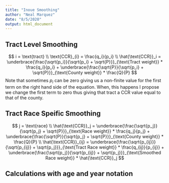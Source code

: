 ```yaml
---
title: "Inoue Smoothing"
author: "Neal Marquez"
date: "8/5/2020"
output: html_document
---
```


## Tract Level Smoothing

$$
i = \text{tract} \\
\text{CCR}_{i} = \frac{q_i}{p_i} \\
\hat{\text{CCR}}_i = \underbrace{\frac{\sqrt{p_i}}{\sqrt{p_i} + \sqrt{P}}}_{\text{Tract weight}} *  \frac{q_i}{p_i} + 
\underbrace{\frac{\sqrt{P}}{\sqrt{p_i} + \sqrt{P}}}_{\text{County weight}} *  \frac{Q}{P}
$$
Note that sometimes $p_i$ can be zero giving us a non-finite value for the first term on the right hand side of the equation. When, this happens I propose we change the first term to zero thus giving that tract a CCR value equal to that of the county.

## Tract Race Speific Smoothing

$$
j = \text{race} \\
\hat{\text{CCR}}_j = \underbrace{\frac{\sqrt{p_j}}{\sqrt{p_j} + \sqrt{P}}}_{\text{Race weight}} *  \frac{q_j}{p_j} + 
\underbrace{\frac{\sqrt{P}}{\sqrt{p_j} + \sqrt{P}}}_{\text{County weight}} *  \frac{Q}{P} \\
\hat{\text{CCR}}_{ij} = \underbrace{\frac{\sqrt{p_{ij}}}{\sqrt{p_{ij}} + \sqrt{p_j}}}_{\text{Tract Race weight}} *  \frac{q_{ij}}{p_{ij}} + 
\underbrace{\frac{\sqrt{p_j}}{\sqrt{p_{ij}} + \sqrt{p_j}}}_{\text{Smoothed Race weight}} * \hat{\text{CCR}}_j
$$

## Calculations with age and year notation  


\begin{align*}
i &= \text{tract} \\
a &= \text{age} \\
y &= \text{year} \\
\underbrace{_5\textbf{CCR}_{a}}_{\text{County Estimate}} &= \frac{_5\boldsymbol{P}_{a+5, y+5}}{_5\boldsymbol{P}_{a, y}} \\

\underbrace{_5\text{CCR}_{a,i}}_{\substack{\text{Direct} \\ \text{Tract Estimate}}} &= \frac{_5P_{a+5, i, y+5}}{_5P_{a, i, y}} \\

\underbrace{_5\hat{\text{CCR}}_{a,i}}_{\substack{\text{Smoothed} \\ \text{Tract Estimate}}} &= \underbrace{\frac{\sqrt{_5P_{a, i, y}}}{\sqrt{_5P_{a, i, y}} + \sqrt{_5\boldsymbol{P}_{a, y}}}}_{\text{Tract weight}} * ~_5\text{CCR}_{a,i} + \underbrace{\frac{\sqrt{_5\boldsymbol{P}_{a, y}}}{\sqrt{_5P_{a, i, y}} + \sqrt{_5\boldsymbol{P}_{a, y}}}}_{\text{County weight}} *  ~_5\textbf{CCR}_{a}
\end{align*}


\begin{align*}
j &= \text{race} \\
\underbrace{_5\textbf{CCR}_{a}}_{\text{County Estimate}} &= \frac{_5\boldsymbol{P}_{a+5, y+5}}{_5\boldsymbol{P}_{a, y}} \\

\underbrace{_5\text{CCR}_{a,j}}_{\substack{\text{Direct} \\ \text{Race Estimate}}} &= \frac{_5P_{a+5, j, y+5}}{_5P_{a, j, y}} \\

\underbrace{_5\hat{\text{CCR}}_{a,j}}_{\substack{\text{Smoothed} \\ \text{Race Estimate}}} &= \underbrace{\frac{\sqrt{_5P_{a, j, y}}}{\sqrt{_5P_{a, j, y}} + \sqrt{_5\boldsymbol{P}_{a, y}}}}_{\text{Race weight}} * ~_5\text{CCR}_{a,j} + \underbrace{\frac{\sqrt{_5\boldsymbol{P}_{a, y}}}{\sqrt{_5P_{a, j, y}} + \sqrt{_5\boldsymbol{P}_{a, y}}}}_{\text{County weight}} *  ~_5\textbf{CCR}_{a} \\

\underbrace{_5\hat{\text{CCR}}_{a,i,j}}_{\substack{\text{Smoothed} \\ \text{Race Tract} \\ \text{Estimate}}} &= \underbrace{\frac{\sqrt{_5P_{a, j, i, y}}}{\sqrt{_5P_{a, j, i, y}} + \sqrt{_5P_{a, j, y}}}}_{\text{Tract-Race weight}} * ~_5\text{CCR}_{a,i,j} + \underbrace{\frac{\sqrt{_5P_{a, j, y}}}{\sqrt{_5P_{a, j, i, y}} + \sqrt{_5P_{a, j, y}}}}_{\text{County-Race weight}} *  ~_5\hat{\text{CCR}}_{a,j}
\end{align*}

